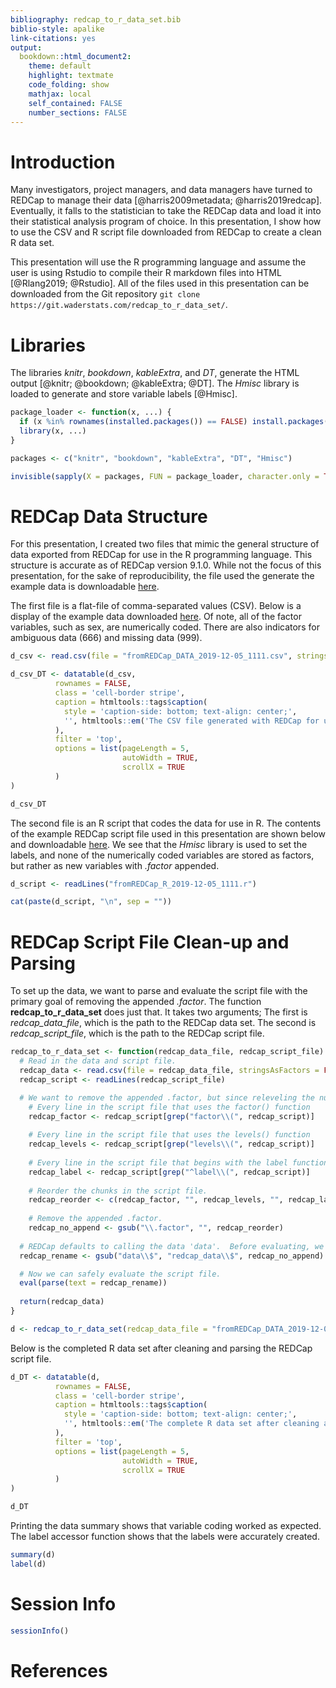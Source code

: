 ```yaml
---
bibliography: redcap_to_r_data_set.bib
biblio-style: apalike
link-citations: yes
output:  
  bookdown::html_document2:
    theme: default
    highlight: textmate
    code_folding: show
    mathjax: local
    self_contained: FALSE
    number_sections: FALSE
---
```


# Introduction

Many investigators, project managers, and data managers have turned to REDCap to manage their data [@harris2009metadata; @harris2019redcap].  Eventually, it falls to the statistician to take the REDCap data and load it into their statistical analysis program of choice.  In this presentation, I show how to use the CSV and R script file downloaded from REDCap to create a clean R data set.

This presentation will use the R programming language and assume the user is using Rstudio to compile their R markdown files into HTML [@Rlang2019; @Rstudio].  All of the files used in this presentation can be downloaded from the Git repository <code>git clone <span>https</span>://git.waderstats.com/redcap_to_r_data_set/</code>.

# Libraries

The libraries <i>knitr</i>, <i>bookdown</i>, <i>kableExtra</i>, and <i>DT</i>, generate the HTML output [@knitr; @bookdown; @kableExtra; @DT].  The <i>Hmisc</i> library is loaded to generate and store variable labels [@Hmisc].

```r
package_loader <- function(x, ...) {
  if (x %in% rownames(installed.packages()) == FALSE) install.packages(x)
  library(x, ...)
}

packages <- c("knitr", "bookdown", "kableExtra", "DT", "Hmisc")

invisible(sapply(X = packages, FUN = package_loader, character.only = TRUE))
```

# REDCap Data Structure

For this presentation, I created two files that mimic the general structure of data exported from REDCap for use in the R programming language.  This structure is accurate as of REDCap version 9.1.0.  While not the focus of this presentation, for the sake of reproducibility, the file used the generate the example data is downloadable <a href="https://waderstats.com/rstudio-files/redcap_to_r_data_set/redcap_to_r_data_set.r" target="_blank">here</a>.

The first file is a flat-file of comma-separated values (CSV).  Below is a display of the example data downloaded <a href="https://waderstats.com/rstudio-files/redcap_to_r_data_set/fromREDCap_DATA_2019-12-05_1111.csv" target="_blank">here</a>.  Of note, all of the factor variables, such as sex, are numerically coded.  There are also indicators for ambiguous data (666) and missing data (999).

```r
d_csv <- read.csv(file = "fromREDCap_DATA_2019-12-05_1111.csv", stringsAsFactors = FALSE)

d_csv_DT <- datatable(d_csv,
          rownames = FALSE,
          class = 'cell-border stripe',
          caption = htmltools::tags$caption(
            style = 'caption-side: bottom; text-align: center;',
            '', htmltools::em('The CSV file generated with REDCap for use with the R programming language.  Of note, all of the factor variables are numerically coded.')
          ),
          filter = 'top',
          options = list(pageLength = 5,
                         autoWidth = TRUE,
                         scrollX = TRUE
          )
)

d_csv_DT
```

The second file is an R script that codes the data for use in R.  The contents of the example REDCap script file used in this presentation are shown below and downloadable <a href="https://waderstats.com/rstudio-files/redcap_to_r_data_set/fromREDCap_R_2019-12-05_1111.r" target="_blank">here</a>.  We see that the <i>Hmisc</i> library is used to set the labels, and none of the numerically coded variables are stored as factors, but rather as new variables with <i>.factor</i> appended.

```r
d_script <- readLines("fromREDCap_R_2019-12-05_1111.r")

cat(paste(d_script, "\n", sep = ""))
```

# REDCap Script File Clean-up and Parsing

To set up the data, we want to parse and evaluate the script file with the primary goal of removing the appended <i>.factor</i>.  The function <b>redcap_to_r_data_set</b> does just that.  It takes two arguments; The first is <i>redcap_data_file</i>, which is the path to the REDCap data set.  The second is <i>redcap_script_file</i>, which is the path to the REDCap script file.

```r
redcap_to_r_data_set <- function(redcap_data_file, redcap_script_file) {
  # Read in the data and script file.
  redcap_data <- read.csv(file = redcap_data_file, stringsAsFactors = FALSE)
  redcap_script <- readLines(redcap_script_file)

  # We want to remove the appended .factor, but since releveling the numerically coded data erases the labels, we need to reorder the file so that the labels are last.
    # Every line in the script file that uses the factor() function
    redcap_factor <- redcap_script[grep("factor\\(", redcap_script)]
    
    # Every line in the script file that uses the levels() function
    redcap_levels <- redcap_script[grep("levels\\(", redcap_script)]
    
    # Every line in the script file that begins with the label function
    redcap_label <- redcap_script[grep("^label\\(", redcap_script)]
    
    # Reorder the chunks in the script file.
    redcap_reorder <- c(redcap_factor, "", redcap_levels, "", redcap_label)
    
    # Remove the appended .factor.
    redcap_no_append <- gsub("\\.factor", "", redcap_reorder)
    
  # REDCap defaults to calling the data 'data'.  Before evaluating, we need to change this to what the data is named here.
  redcap_rename <- gsub("data\\$", "redcap_data\\$", redcap_no_append)

  # Now we can safely evaluate the script file.
  eval(parse(text = redcap_rename))
  
  return(redcap_data)
}

d <- redcap_to_r_data_set(redcap_data_file = "fromREDCap_DATA_2019-12-05_1111.csv", redcap_script_file = "fromREDCap_R_2019-12-05_1111.r")
```

Below is the completed R data set after cleaning and parsing the REDCap script file.

```r
d_DT <- datatable(d,
          rownames = FALSE,
          class = 'cell-border stripe',
          caption = htmltools::tags$caption(
            style = 'caption-side: bottom; text-align: center;',
            '', htmltools::em('The complete R data set after cleaning and parsing the REDCap script file.')
          ),
          filter = 'top',
          options = list(pageLength = 5,
                         autoWidth = TRUE,
                         scrollX = TRUE
          )
)

d_DT
```

Printing the data summary shows that variable coding worked as expected.  The label accessor function shows that the labels were accurately created.

```r
summary(d)
label(d)
```

# Session Info

```r
sessionInfo()
```

# References

<!-- This is needed to resize iframe content. Please ignore if duplicationg this R markdown file --> 
<script type="text/javascript" src="https://www.waderstats.com/wp-includes/js/iframe-resizer/js/iframeResizer.contentWindow.min.js" defer></script>
